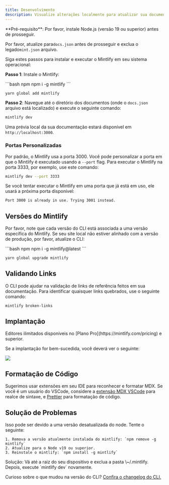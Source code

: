 ```yaml
---
title: Desenvolvimento
description: Visualize alterações localmente para atualizar sua documentação
---
```


<Info>
  **Pré-requisito**: Por favor, instale Node.js (versão 19 ou superior) antes de prosseguir.<br />

  Por favor, atualize para`docs.json` antes de prosseguir e exclua o legado`mint.json` arquivo.
</Info>

Siga estes passos para instalar e executar o Mintlify em seu sistema operacional:

**Passo 1**: Instale o Mintlify:

<CodeGroup>
  ```bash npm
  npm i -g mintlify
  ```

  ```bash yarn
  yarn global add mintlify
  ```
</CodeGroup>

**Passo 2**: Navegue até o diretório dos documentos (onde o `docs.json` arquivo está localizado) e execute o seguinte comando:

```bash
mintlify dev
```

Uma prévia local da sua documentação estará disponível em `http://localhost:3000`.

### Portas Personalizadas

Por padrão, o Mintlify usa a porta 3000. Você pode personalizar a porta em que o Mintlify é executado usando a `--port` flag. Para executar o Mintlify na porta 3333, por exemplo, use este comando:

```bash
mintlify dev --port 3333
```

Se você tentar executar o Mintlify em uma porta que já está em uso, ele usará a próxima porta disponível:

```md
Port 3000 is already in use. Trying 3001 instead.
```

## Versões do Mintlify

Por favor, note que cada versão do CLI está associada a uma versão específica do Mintlify. Se seu site local não estiver alinhado com a versão de produção, por favor, atualize o CLI:

<CodeGroup>
  ```bash npm
  npm i -g mintlify@latest
  ```

  ```bash yarn
  yarn global upgrade mintlify
  ```
</CodeGroup>

## Validando Links

O CLI pode ajudar na validação de links de referência feitos em sua documentação. Para identificar quaisquer links quebrados, use o seguinte comando:

```bash
mintlify broken-links
```

## Implantação

<Tip>
  Editores ilimitados disponíveis no [Plano Pro](https://mintlify.com/pricing) e superior.
</Tip>

Se a implantação for bem-sucedida, você deverá ver o seguinte:

<Frame>
  <img src="/images/checks-passed.png" style={{ borderRadius: '0.5rem' }} />
</Frame>

## Formatação de Código

Sugerimos usar extensões em seu IDE para reconhecer e formatar MDX. Se você é um usuário do VSCode, considere a [extensão MDX VSCode](https://marketplace.visualstudio.com/items?itemName=unifiedjs.vscode-mdx) para realce de sintaxe, e [Prettier](https://marketplace.visualstudio.com/items?itemName=esbenp.prettier-vscode) para formatação de código.

## Solução de Problemas

<AccordionGroup>
  <Accordion title="Error: Could not load the &#x22;sharp&#x22; module using the darwin-arm64 runtime">
    Isso pode ser devido a uma versão desatualizada do node. Tente o seguinte:

    1. Remova a versão atualmente instalada do mintlify: `npm remove -g mintlify`
    2. Atualize para o Node v19 ou superior.
    3. Reinstale o mintlify: `npm install -g mintlify`
  </Accordion>

  <Accordion title="Issue: Encountering an unknown error">
    Solução: Vá até a raiz do seu dispositivo e exclua a pasta \~/.mintlify. Depois, execute `mintlify dev` novamente.
  </Accordion>
</AccordionGroup>

Curioso sobre o que mudou na versão do CLI? [Confira o changelog do CLI.](https://www.npmjs.com/package/mintlify?activeTab=versions)
